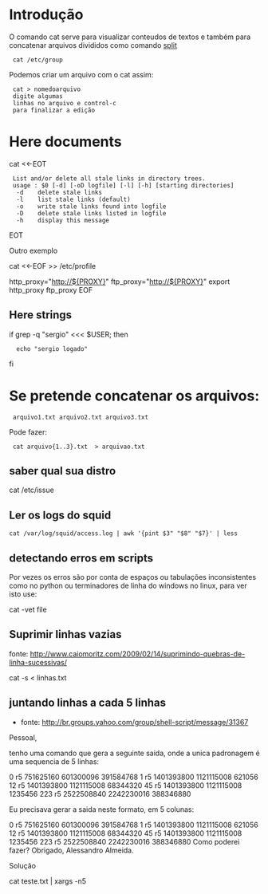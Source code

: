 =Introdução= 
O comando cat serve para visualizar conteudos de textos e também para
concatenar arquivos divididos como comando [[split]]

  cat /etc/group


Podemos criar um arquivo com o cat assim:

  cat > nomedoarquivo
  digite algumas
  linhas no arquivo e control-c
  para finalizar a edição

=Here documents= 

cat <<-EOT
  List and/or delete all stale links in directory trees.
  usage : $0 [-d] [-oD logfile] [-l] [-h] [starting directories]
   -d    delete stale links
   -l    list stale links (default)
   -o    write stale links found into logfile
   -D    delete stale links listed in logfile
   -h    display this message
EOT

Outro exemplo

cat <<-EOF >> /etc/profile

http_proxy="http://${PROXY}"
ftp_proxy="http://${PROXY}"
export http_proxy ftp_proxy
EOF

==Here strings==

if grep -q "sergio" <<< $USER; then
   echo "sergio logado"
fi

=Se pretende concatenar os arquivos:=

  arquivo1.txt arquivo2.txt arquivo3.txt

Pode fazer:

  cat arquivo{1..3}.txt  > arquivao.txt

==saber qual sua distro== 

cat /etc/issue


==Ler os logs do squid== 

 cat /var/log/squid/access.log | awk '{pint $3" "$8" "$7}' | less

==detectando erros em scripts== 
Por vezes os erros são por conta de espaços ou tabulações inconsistentes como no python ou terminadores de linha do windows
no linux, para ver isto use:

cat -vet file

==Suprimir linhas vazias== 
fonte: http://www.caiomoritz.com/2009/02/14/suprimindo-quebras-de-linha-sucessivas/

cat -s < linhas.txt

==juntando linhas a cada 5 linhas ==
* fonte: http://br.groups.yahoo.com/group/shell-script/message/31367

Pessoal,

tenho uma comando que gera a seguinte saida, onde a unica padronagem é uma
sequencia de 5 linhas:

0
r5
751625160
601300096
391584768
1
r5
1401393800
1121115008
621056
12
r5
1401393800
1121115008
68344320
45
r5
1401393800
1121115008
1235456
223
r5
2522508840
2242230016
388346880

Eu precisava gerar a saida neste formato, em 5 colunas:

0 r5 751625160 601300096 391584768
1 r5 1401393800 1121115008 621056
12 r5 1401393800 1121115008 68344320
45 r5 1401393800 1121115008 1235456
223 r5 2522508840 2242230016 388346880
Como poderei fazer?
Obrigado,
Alessandro Almeida.

Solução

cat teste.txt | xargs -n5
